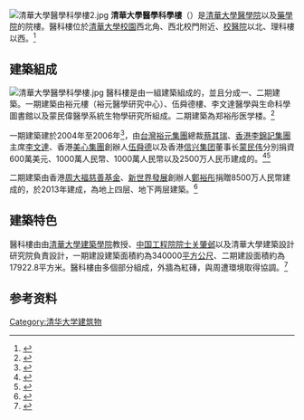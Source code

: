 [[File:清華大學醫學科學樓2.jpg|thumb]]
'''清華大學醫學科學樓'''（{{lang|en|Medical Building}}）是[[清華大學醫學院|清華大學醫學院]]以及[[清華大學藥學院|藥學院]]的院樓。醫科樓位於[[清華大學校園|清華大學校園]]西北角、西北校門附近、[[清華大學校醫院|校醫院]]以北、理科樓以西。<ref name=11a>{{Cite book | author = 朱文一 | title = 中國大學校園指南清華大學 | location = 北京 | publisher = 清華大學出版社 | date = 2010-10-01 | pages = 32 | ISBN = 9787302239987 | accessdate = 2019-07-17 | url = http://www.wenqujingdian.com/Public/editor/attached/file/20180330/20180330225620_85728.pdf | language = zh-cn | quote =  | archive-date = 2020-08-05 | archive-url = https://web.archive.org/web/20200805211841/http://www.wenqujingdian.com/Public/editor/attached/file/20180330/20180330225620_85728.pdf | dead-url = no }}</ref>
==建築組成==
[[File:清華大學醫學科學樓.jpg|thumb]]
醫科樓是由一組建築組成的，並且分成一、二期建築。一期建築由裕元樓（裕元醫學研究中心）、伍舜德樓、李文達醫學與生命科學圖書館以及蒙民偉醫學系統生物學研究所組成。二期建築為郑裕彤医学楼。<ref>{{Cite web |url= http://www.tuef.tsinghua.edu.cn/info/xyjs/1190 |title= 郑裕彤医学楼 |accessdate=2020-09-06|author= 清华大学 |date=2014-10-20|publisher= 清华大学教育基金会|language=zh-cn |archiveurl= https://web.archive.org/web/20190305073736/http://www.tuef.tsinghua.edu.cn/info/xyjs/1190 |archivedate= 2019-03-05|deadurl=yes }}</ref>

一期建築建於2004年至2006年<ref>{{Cite web |url=http://www.thad.com.cn/front/page/roll_info?id=160555 |title= 教育建築 清華醫學研究院|accessdate=2020-09-08|author=  清华大学建築設計院|date=2015-10-20|publisher=清华大学建築設計院|language=zh-cn |archiveurl= https://web.archive.org/web/20200908151532/http://www.thad.com.cn/front/page/roll_info?id=160555|archivedate= 2020-09-08|deadurl=yes }}</ref>，由[[台灣|台灣]][[裕元集團|裕元集團]]總裁[[蔡其瑞|蔡其瑞]]、[[香港|香港]][[李錦記集團|李錦記集團]]主席[[李文達|李文達]]、香港[[美心集團|美心集團]]創辦人[[伍舜德|伍舜德]]以及香港[[信兴集团|信兴集团]]董事长[[蒙民伟|蒙民伟]]分別捐資600萬美元、1000萬人民幣、1000萬人民幣以及2500万人民币建成的。<ref>{{Cite web |url=http://www.tuef.tsinghua.edu.cn/info/jzgs/1359 |title= 时刻把母校的发展放在心中 ——追忆蒙民伟先生的捐赠往事|accessdate=2020-09-08|author= 清华大学 |date=2015-10-20|publisher=清华大学教育基金会|language=zh-cn |archiveurl=  https://web.archive.org/web/20200908150549/http://www.tuef.tsinghua.edu.cn/info/jzgs/1359|archivedate= 2020-09-08|deadurl=yes }}</ref><ref>{{Cite web |url=http://www.tuef.tsinghua.edu.cn/info/jzgs/1359 |title= 清华大学成立生命科学与医学研究院|accessdate=2020-09-08|author= 李江涛 |date=2004-01-09|publisher=搜狐|language=zh-cn |archiveurl=https://web.archive.org/web/20200908150901/http://news.sohu.com/2004/01/09/99/news218279932.shtml  |archivedate= 2020-09-08|deadurl=yes }}</ref>

二期建築由香港[[周大福慈善基金|周大福慈善基金]]、[[新世界發展|新世界發展]]創辦人[[鄭裕彤|鄭裕彤]]捐贈8500万人民幣建成的，於2013年建成，為地上四层、地下两层建築。<ref>{{Cite web |url=  http://www.tuef.tsinghua.edu.cn/info/jzgs_/2656 |title= 老校长的朋友圈（二）——纪念那些曾为清华做出重要贡献的捐赠人 |accessdate=2020-09-06|author= 清华大学 |date=2017-10-20|publisher= 清华大学教育基金 |language=zh-cn |archiveurl= https://web.archive.org/web/20200906084804/http://www.tuef.tsinghua.edu.cn/info/jzgs_/2656 |archivedate= 2020-09-06|deadurl=yes }}</ref>

==建築特色==
醫科樓由由[[清華大學建築學院|清華大學建築學院]]教授、[[中国工程院院士|中国工程院院士]][[关肇邺|关肇邺]]以及清華大學建築設計研究院負責設計，一期建設建築面積約為340000[[平方公尺|平方公尺]]、二期建設面積約為17922.8平方米。醫科樓由多個部分組成，外牆為紅磚，與周遭環境取得協調。<ref name="導遊清華園">{{Cite book | author = 苗日新 | title = 導遊清華園 | location = 北京 | pages = 123 | publisher = 清华大学出版社 | year = 2012 | ISBN = 9787302290001 | accessdate = 2020-08-30 | url = https://books.google.com.tw/books?id=ujIkoAEACAAJ&dq=%E5%B0%8E%E9%81%8A%E6%B8%85%E8%8F%AF%E5%9C%92&hl=zh-TW&sa=X&ved=0ahUKEwiDmoPy7trSAhVCNbwKHZnaAPEQ6AEIGjAA | language = zh-cn | quote =  | archive-date = 2020-08-28 | archive-url = https://web.archive.org/web/20200828140533/https://books.google.com.tw/books?id=ujIkoAEACAAJ&dq=%E5%B0%8E%E9%81%8A%E6%B8%85%E8%8F%AF%E5%9C%92&hl=zh-TW&sa=X&ved=0ahUKEwiDmoPy7trSAhVCNbwKHZnaAPEQ6AEIGjAA | dead-url = no }}</ref>

==参考资料==
<div class="references-small">
<references />
</div>

{{清华大学|nocat}}
[[Category:清华大学建筑物|Category:清华大学建筑物]]